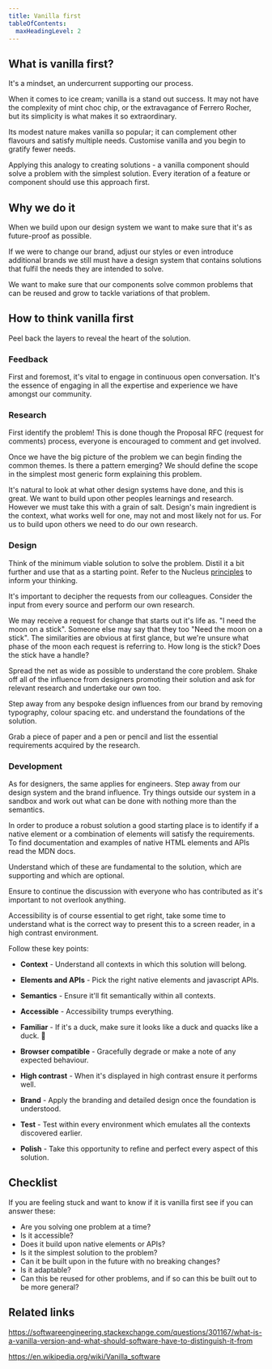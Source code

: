 ```yaml
---
title: Vanilla first
tableOfContents:
  maxHeadingLevel: 2
---
```


## What is vanilla first?

<div class="purpose">
It's a mindset, an undercurrent supporting our process.
</div>

When it comes to ice cream; vanilla is a stand out success. It may not have the complexity of mint choc chip, or the extravagance of Ferrero Rocher, but its simplicity is what makes it so extraordinary.

Its modest nature makes vanilla so popular; it can complement other flavours and satisfy multiple needs. Customise vanilla and you begin to gratify fewer needs.

Applying this analogy to creating solutions - a vanilla component should solve a problem with the simplest solution. Every iteration of a feature or component should use this approach first.

## Why we do it

When we build upon our design system we want to make sure that it's as future-proof as possible.

If we were to change our brand, adjust our styles or even introduce additional brands we still must have a design system that contains solutions that fulfil the needs they are intended to solve.

We want to make sure that our components solve common problems that can be reused and grow to tackle variations of that problem.

## How to think vanilla first

Peel back the layers to reveal the heart of the solution.

### Feedback

First and foremost, it's vital to engage in continuous open conversation. It's the essence of engaging in all the expertise and experience we have amongst our community.

### Research

First identify the problem! This is done though the Proposal RFC (request for comments) process, everyone is encouraged to comment and get involved.

Once we have the big picture of the problem we can begin finding the common themes. Is there a pattern emerging? We should define the scope in the simplest most generic form explaining this problem.

It's natural to look at what other design systems have done, and this is great. We want to build upon other peoples learnings and research. However we must take this with a grain of salt. Design's main ingredient is the context, what works well for one, may not and most likely not for us. For us to build upon others we need to do our own research.

### Design

Think of the minimum viable solution to solve the problem. Distil it a bit further and use that as a starting point. Refer to the Nucleus [principles](../principles/) to inform your thinking.

It's important to decipher the requests from our colleagues. Consider the input from every source and perform our own research.

We may receive a request for change that starts out it's life as. "I need the moon on a stick". Someone else may say that they too "Need the moon on a stick". The similarities are obvious at first glance, but we're unsure what phase of the moon each request is referring to. How long is the stick? Does the stick have a handle?

Spread the net as wide as possible to understand the core problem. Shake off all of the influence from designers promoting their solution and ask for relevant research and undertake our own too.

Step away from any bespoke design influences from our brand by removing typography, colour spacing etc. and understand the foundations of the solution.

Grab a piece of paper and a pen or pencil and list the essential requirements acquired by the research.

### Development

As for designers, the same applies for engineers. Step away from our design system and the brand influence. Try things outside our system in a sandbox and work out what can be done with nothing more than the semantics.

In order to produce a robust solution a good starting place is to identify if a native element or a combination of elements will satisfy the requirements. To find documentation and examples of native HTML elements and APIs read the MDN docs.

Understand which of these are fundamental to the solution, which are supporting and which are optional.

Ensure to continue the discussion with everyone who has contributed as it's important to not overlook anything.

Accessibility is of course essential to get right, take some time to understand what is the correct way to present this to a screen reader, in a high contrast environment.

Follow these key points:

- **Context** - Understand all contexts in which this solution will belong.

- **Elements and APIs** - Pick the right native elements and javascript APIs.

- **Semantics** - Ensure it'll fit semantically within all contexts.

- **Accessible** - Accessibility trumps everything.

- **Familiar** - If it's a duck, make sure it looks like a duck and quacks like a duck. 🦆

- **Browser compatible** - Gracefully degrade or make a note of any expected behaviour.

- **High contrast** - When it's displayed in high contrast ensure it performs well.

- **Brand** - Apply the branding and detailed design once the foundation is understood.

- **Test** - Test within every environment which emulates all the contexts discovered earlier.

- **Polish** - Take this opportunity to refine and perfect every aspect of this solution.

## Checklist

If you are feeling stuck and want to know if it is vanilla first see if you can answer these:

- Are you solving one problem at a time?
- Is it accessible?
- Does it build upon native elements or APIs?
- Is it the simplest solution to the problem?
- Can it be built upon in the future with no breaking changes?
- Is it adaptable?
- Can this be reused for other problems, and if so can this be built out to be more general?

## Related links

https://softwareengineering.stackexchange.com/questions/301167/what-is-a-vanilla-version-and-what-should-software-have-to-distinguish-it-from

https://en.wikipedia.org/wiki/Vanilla_software